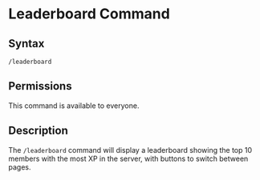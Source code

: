 # Leaderboard Command

## Syntax

```
/leaderboard
```

## Permissions

This command is available to everyone.

## Description

The `/leaderboard` command will display a leaderboard showing the top 10 members with the most XP in the server, with buttons to switch between pages.
